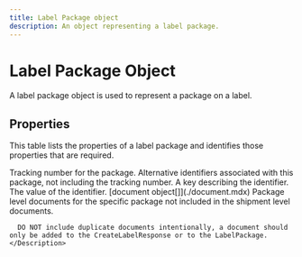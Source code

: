```yaml
---
title: Label Package object
description: An object representing a label package.
---
```


Label Package Object
===============================================
A label package object is used to represent a package on a label.


Properties
--------------------------------

This table lists the properties of a label package and identifies those properties that are required. 


<Reference>

  <Field name="tracking_number" type="string" required={false}>
    <Description>
      Tracking number for the package.
    </Description>
  </Field>

  <Field name="alternative_identifiers[]" type="object" required={false}>
    <Description>
      Alternative identifiers associated with this package, not including the tracking number.
    </Description>
  </Field>

  <Field name="alternative_identifiers[].type" type="string" required={false}>
    <Description>
      A key describing the identifier.
    </Description>
  </Field>

  <Field name="alternative_identifiers[].value" type="string" required={false}>
    <Description>
      The value of the identifier.
    </Description>
  </Field>

  <Field name="document" required={false}>
    <Type>
      [document object[]](./document.mdx)
    </Type>
    <Description>
      Package level documents for the specific package not included in the shipment level documents.
      
      DO NOT include duplicate documents intentionally, a document should only be added to the CreateLabelResponse or to the LabelPackage.
    </Description>
  </Field>

</Reference>
